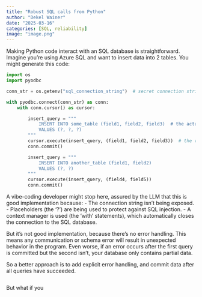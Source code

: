 ```yaml
---
title: "Robust SQL calls from Python"
author: "Dekel Wainer"
date: "2025-03-16"
categories: [SQL, reliability]
image: "image.png"
---
```


Making Python code interact with an SQL database is straightforward.
Imagine you're using Azure SQL and want to insert data into 2 tables. You might generate this code:

```Python
import os
import pyodbc

conn_str = os.getenv("sql_connection_string")  # secret connection string

with pyodbc.connect(conn_str) as conn:
    with conn.cursor() as cursor:

        insert_query = """
            INSERT INTO some_table (field1, field2, field3)  # the actual names in the database
            VALUES (?, ?, ?)
        """
        cursor.execute(insert_query, (field1, field2, field3))  # the variables in Python
        conn.commit()

        insert_query = """
            INSERT INTO another_table (field1, field2)
            VALUES (?, ?)
        """
        cursor.execute(insert_query, (field4, field5)) 
        conn.commit()
```

A vibe-coding developer might stop here, assured by the LLM that this is good implementation because:
    - The connection string isn't being exposed.
    - Placeholders (the '?') are being used to protect against SQL injection.
    - A context manager is used (the 'with' statements), which automatically closes the connection to the SQL database.

But it's not good implementation, because there's no error handling.
This means any communication or schema error will result in unexpected behavior in the program.
Even worse, if an error occurs after the first query is committed but the second isn't, your database only contains partial data.

So a better approach is to add explicit error handling, and commit data after all queries have succeeded.

```Python

```

But what if you 